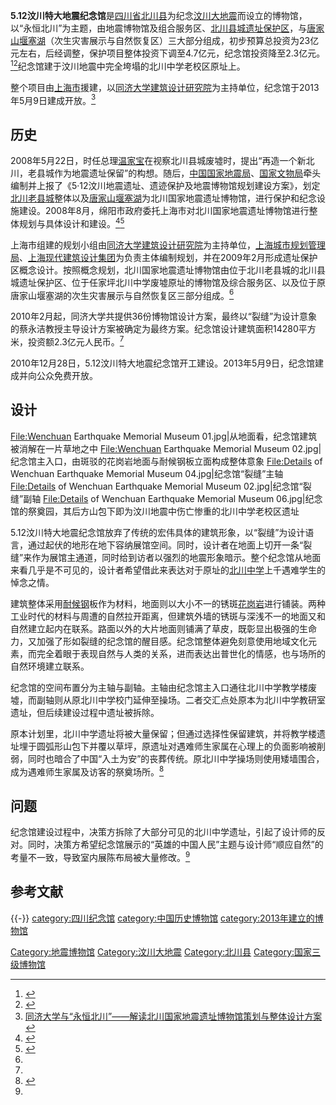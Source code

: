 {{Infobox Modern Building
|name              = 5.12汶川特大地震纪念馆
|image             = Wenchuan Earthquake Memorial Museum 03.jpg
|caption           = 纪念馆主入口景观
|location_country  = 
|location_town     = {{CHN}}[[四川省|四川省]][[北川县|北川县]]
|owner= 
|architect         = [[同济大学|同济大学]]
|construction_start_date=
|completion_date   = 
|cost              = 23亿元
|style             = 
}}

'''5.12汶川特大地震纪念馆'''是[[四川省|四川省]][[北川县|北川县]]为纪念[[汶川大地震|汶川大地震]]而设立的博物馆，以“永恒北川”为主题，由地震博物馆及组合服务区、[[北川老縣城地震遺址|北川县城遗址保护区]]，与[[唐家山堰塞湖|唐家山堰塞湖]]（次生灾害展示与自然恢复区）三大部分组成，初步预算总投资为23亿元左右，后经调整，保护项目整体投资下调至4.7亿元，纪念馆投资降至2.3亿元。<ref>{{Cite web |url=http://news.sina.com.cn/c/2009-03-27/200017497506.shtml |title=北川国家地震遗址博物馆欲耗资23亿引争议 |accessdate=2010-09-19 |archive-date=2011-12-08 |archive-url=https://web.archive.org/web/20111208025714/http://news.sina.com.cn/c/2009-03-27/200017497506.shtml |dead-url=no }}</ref><ref>{{Cite web |url=http://news.cctv.com/china/20090324/101768.shtml |title=地震博物馆主题为"永恒北川" 建在北川中学原址 |accessdate=2010-09-19 |archive-date=2016-03-05 |archive-url=https://web.archive.org/web/20160305022344/http://news.cctv.com/china/20090324/101768.shtml |dead-url=no }}</ref>纪念馆建于汶川地震中完全垮塌的北川中学老校区原址上。

整个项目由[[上海市|上海市]]援建，以[[同济大学建筑设计研究院|同济大学建筑设计研究院]]为主持单位，纪念馆于2013年5月9日建成开放。<ref>[http://news.tongji.edu.cn/show.aspx?id=24363&cid=18 同济大学与“永恒北川”——解读北川国家地震遗址博物馆策划与整体设计方案]{{dead link|date=2017年11月 |bot=InternetArchiveBot |fix-attempted=yes }}</ref>

== 历史 ==
2008年5月22日，时任总理[[温家宝|温家宝]]在视察北川县城废墟时，提出“再造一个新北川，老县城作为地震遗址保留”的构想。随后，[[国家地震局|中国国家地震局]]、[[国家文物局|国家文物局]]牵头编制并上报了《5·12汶川地震遗址、遗迹保护及地震博物馆规划建设方案》，划定[[北川老县城地震遗址|北川老县城]]整体以及[[唐家山堰塞湖|唐家山堰塞湖]]为北川国家地震遗址博物馆，进行保护和纪念设施建设。2008年8月，绵阳市政府委托上海市对北川国家地震遗址博物馆进行整体规划与具体设计和建设。<ref name=":1">{{Cite book|title=汶川特大地震北川抗震救灾志|last=|first=|publisher=方志出版社|year=2016|isbn=978-7-5144-1949-8|location=北京|pages=737-740}}</ref><ref name=":2">{{Cite journal|title=永恒北川——北川国家地震遗址博物馆项目概念设计|author=吴长福 张尚武 卢永毅 吴承照 汤朔宁|url=|journal=城市规划学刊|issue=181|doi=10.3969/j.issn.1000-3363.2009.03.001|others=|year=2009|volume=|page=|pmid=}}</ref>

上海市组建的规划小组由[[同济大学建筑设计研究院|同济大学建筑设计研究院]]为主持单位，[[上海城市规划管理局|上海城市规划管理局]]、[[上海现代建筑设计集团|上海现代建筑设计集团]]为负责主体编制规划，并在2009年2月形成遗址保护区概念设计。按照概念规划，北川国家地震遗址博物馆由位于北川老县城的北川县城遗址保护区、位于任家坪北川中学废墟原址的博物馆及综合服务区、以及位于原唐家山堰塞湖的次生灾害展示与自然恢复区三部分组成。<ref name=":2" />

2010年2月起，同济大学共提供36份博物馆设计方案，最终以“裂缝”为设计意象的蔡永洁教授主导设计方案被确定为最终方案。纪念馆设计建筑面积14280平方米，投资额2.3亿元人民币。<ref name=":1" />

2010年12月28日，5.12汶川特大地震纪念馆开工建设。2013年5月9日，纪念馆建成并向公众免费开放。

== 设计 ==
<gallery>
File:Wenchuan Earthquake Memorial Museum 01.jpg|从地面看，纪念馆建筑被消解在一片草地之中
File:Wenchuan Earthquake Memorial Museum 02.jpg|纪念馆主入口，由斑驳的花岗岩地面与耐候钢板立面构成整体意象
File:Details of Wenchuan Earthquake Memorial Museum 04.jpg|纪念馆“裂缝”主轴
File:Details of Wenchuan Earthquake Memorial Museum 02.jpg|纪念馆“裂缝”副轴
File:Details of Wenchuan Earthquake Memorial Museum 06.jpg|纪念馆的祭奠园，其后方山包下即为汶川地震中伤亡惨重的北川中学老校区遗址
</gallery>5.12汶川特大地震纪念馆放弃了传统的宏伟具体的建筑形象，以“裂缝”为设计语言，通过起伏的地形在地下容纳展馆空间。同时，设计者在地面上切开一条“裂缝”来作为展馆主通道，同时给到访者以强烈的地震形象暗示。整个纪念馆从地面来看几乎是不可见的，设计者希望借此来表达对于原址的[[四川省北川中学|北川中学]]上千遇难学生的悼念之情。

建筑整体采用[[耐候钢|耐候钢]]板作为材料，地面则以大小不一的锈斑[[花崗岩|花岗岩]]进行铺装。两种工业时代的材料与周遭的自然拉开距离，但建筑外墙的锈斑与深浅不一的地面又和自然建立起内在联系。路面以外的大片地面则铺满了草皮，既彰显出极强的生命力，又加强了形如裂缝的纪念馆的醒目感。纪念馆整体避免刻意使用地域文化元素，而完全着眼于表现自然与人类的关系，进而表达出普世化的情感，也与场所的自然环境建立联系。

纪念馆的空间布置分为主轴与副轴。主轴由纪念馆主入口通往北川中学教学楼废墟，而副轴则从原北川中学校门延伸至操场。二者交汇点处原本为北川中学教研室遗址，但后续建设过程中遗址被拆除。

原本计划里，北川中学遗址将被大量保留；但通过选择性保留建筑，并将教学楼遗址埋于圆弧形山包下并覆以草坪，原遗址对遇难师生家属在心理上的负面影响被削弱，同时也暗合了中国“入土为安”的丧葬传统。原北川中学操场则使用矮墙围合，成为遇难师生家属及访客的祭奠场所。<ref name=":0">{{Cite journal|title=“非建筑”的设计策略：“5.12”汶川特大地震纪念馆中人与自然的一次审慎对话|author=蔡永洁|url=|journal=时代建筑|issue=03|doi=10.13717/j.cnki.ta.2018.03.018|others=|year=2018|volume=|page=96-101|pmid=}}</ref>

== 问题 ==
纪念馆建设过程中，决策方拆除了大部分可见的北川中学遗址，引起了设计师的反对。同时，决策方希望纪念馆展示的“英雄的中国人民”主题与设计师“顺应自然”的考量不一致，导致室内展陈布局被大量修改。<ref name=":0" />

==参考文献==
{{Reflist}}

{{-}}
{{汶川大地震}}
[[Category:地震博物馆|Category:地震博物馆]]
[[Category:汶川大地震|Category:汶川大地震]]
[[Category:北川县|Category:北川县]]
[[category:四川纪念馆|category:四川纪念馆]]
[[category:中国历史博物馆|category:中国历史博物馆]]
[[category:2013年建立的博物馆|category:2013年建立的博物馆]]
[[Category:国家三级博物馆|Category:国家三级博物馆]]